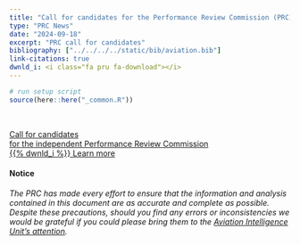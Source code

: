 ```yaml
---
title: "Call for candidates for the Performance Review Commission (PRC)"
type: "PRC News"
date: "2024-09-18"
excerpt: "PRC call for candidates"
bibliography: ["../../../../static/bib/aviation.bib"]
link-citations: true
dwnld_i: <i class="fa pru fa-download"></i>
---
```

```r
# run setup script
source(here::here("_common.R"))
```

<br>
<div class="container">
<div class="row align-items-start">
<p><a href="https://www.eurocontrol.int/news/call-candidates-performance-review-commission-prc" target="_blank" class="btn btn-info" role="button"> Call for candidates <br> for the independent Performance Review Commission <br> {{% dwnld_i %}} Learn more </a></p>
<div id="notice" class="section level4">
<h4>Notice</h4>
<p><em>The PRC has made every effort to ensure that the information and analysis contained in this document are as accurate and
complete as possible. Despite these precautions, should you find any errors or inconsistencies we would be grateful if you
could please bring them to the <a href="mailto:PRU-Support@eurocontrol.int">Aviation Intelligence Unit’s attention</a>.</em></p>
</div>
</div>
</div>
